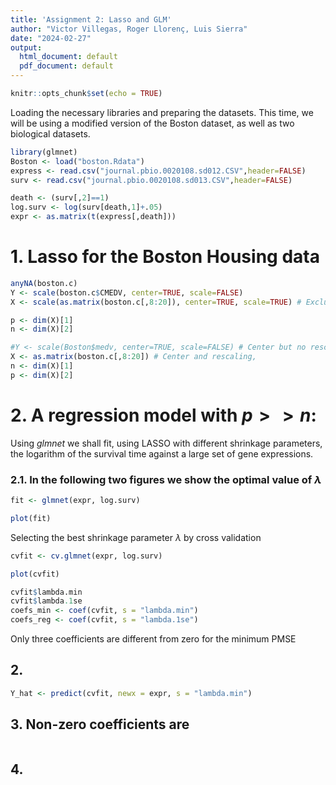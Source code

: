 ```yaml
---
title: 'Assignment 2: Lasso and GLM'
author: "Victor Villegas, Roger Llorenç, Luis Sierra"
date: "2024-02-27"
output:
  html_document: default
  pdf_document: default
---
```


```r
knitr::opts_chunk$set(echo = TRUE)
```

Loading the necessary libraries and preparing the datasets. This time, we will be using a modified version of the Boston dataset, as well as two biological datasets.

```r
library(glmnet)
Boston <- load("boston.Rdata")
express <- read.csv("journal.pbio.0020108.sd012.CSV",header=FALSE)
surv <- read.csv("journal.pbio.0020108.sd013.CSV",header=FALSE)

death <- (surv[,2]==1)
log.surv <- log(surv[death,1]+.05)
expr <- as.matrix(t(express[,death]))
```

# 1. Lasso for the Boston Housing data

```r
anyNA(boston.c)
Y <- scale(boston.c$CMEDV, center=TRUE, scale=FALSE)
X <- scale(as.matrix(boston.c[,8:20]), center=TRUE, scale=TRUE) # Exclude response variable

p <- dim(X)[1]
n <- dim(X)[2]
```

```r
#Y <- scale(Boston$medv, center=TRUE, scale=FALSE) # Center but no rescaling on the response
X <- as.matrix(boston.c[,8:20]) # Center and rescaling,
n <- dim(X)[1]
p <- dim(X)[2]
```

# 2. A regression model with $p>>n$:

Using *glmnet* we shall fit, using LASSO with different shrinkage parameters, the logarithm of the survival time against a large set of gene expressions.

### 2.1. In the following two figures we show the optimal value of $\lambda$

```r
fit <- glmnet(expr, log.surv)
```

```r
plot(fit)
```

Selecting the best shrinkage parameter $\lambda$ by cross validation

```r
cvfit <- cv.glmnet(expr, log.surv)
```

```r
plot(cvfit)
```
```r
cvfit$lambda.min
cvfit$lambda.1se
coefs_min <- coef(cvfit, s = "lambda.min")
coefs_reg <- coef(cvfit, s = "lambda.1se")
```

Only three coefficients are different from zero for the minimum PMSE

## 2. 

```r
Y_hat <- predict(cvfit, newx = expr, s = "lambda.min")
```

## 3. Non-zero coefficients are 

```r

```

## 4. 


